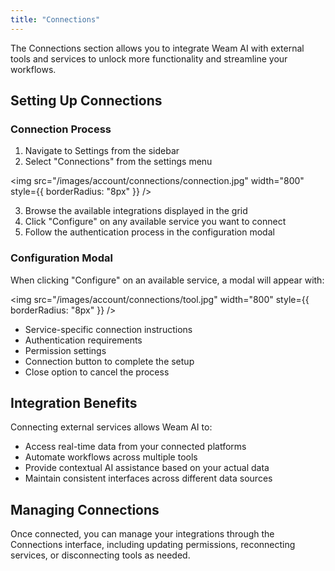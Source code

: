 ```yaml
---
title: "Connections"
---
```


The Connections section allows you to integrate Weam AI with external tools and services to unlock more functionality and streamline your workflows.

## Setting Up Connections

### Connection Process
1. Navigate to Settings from the sidebar
2. Select "Connections" from the settings menu

  <img
    src="/images/account/connections/connection.jpg"
    width="800"
    style={{ borderRadius: "8px" }}
  />

3. Browse the available integrations displayed in the grid
4. Click "Configure" on any available service you want to connect
5. Follow the authentication process in the configuration modal

### Configuration Modal
When clicking "Configure" on an available service, a modal will appear with:

  <img
    src="/images/account/connections/tool.jpg"
    width="800"
    style={{ borderRadius: "8px" }}
  />

- Service-specific connection instructions
- Authentication requirements
- Permission settings
- Connection button to complete the setup
- Close option to cancel the process

## Integration Benefits

Connecting external services allows Weam AI to:
- Access real-time data from your connected platforms
- Automate workflows across multiple tools
- Provide contextual AI assistance based on your actual data
- Maintain consistent interfaces across different data sources

## Managing Connections

Once connected, you can manage your integrations through the Connections interface, including updating permissions, reconnecting services, or disconnecting tools as needed.